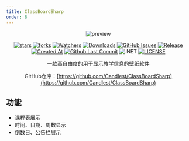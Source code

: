 ```yaml
---
title: ClassBoardSharp
order: 8
---
```


<div align="center">

![preview](https://raw.githubusercontent.com/Candlest/ClassBoardSharp/refs/heads/main/README/theme_breeze.png)

[![stars](https://img.shields.io/github/stars/Candlest/ClassBoardSharp?label=Stars)](https://github.com/Candlest/ClassBoardSharp) [![forks](https://img.shields.io/github/forks/Candlest/ClassBoardSharp?label=Forks)](https://github.com/Candlest/ClassBoardSharp) [![Watchers](https://img.shields.io/github/watchers/Candlest/ClassBoardSharp?style=social)](https://github.com/Candlest/ClassBoardSharp/watchers) [![Downloads](https://img.shields.io/github/downloads/Candlest/ClassBoardSharp/total?style=social&label=Downloads&logo=github)](https://github.com/Candlest/ClassBoardSharp/releases/latest) [![GitHub Issues](https://img.shields.io/github/issues-search/Candlest/ClassBoardSharp?query=is%3Aopen&style=flat&logo=github&label=Issues&color=%233fb950)](https://github.com/Candlest/ClassBoardSharp/issues) [![Release](https://img.shields.io/github/v/release/Candlest/ClassBoardSharp?style=flat&color=%233fb950&label=发行版)](https://github.com/Candlest/ClassBoardSharp/releases/latest) [![Created At](https://img.shields.io/github/created-at/Candlest/ClassBoardSharp)](https://github.com/Candlest/ClassBoardSharp) [![Github Last Commit](https://img.shields.io/github/last-commit/Candlest/ClassBoardSharp)](https://github.com/Candlest/ClassBoardSharp/commits/main) ![.NET](https://img.shields.io/badge/.NET_Framework-@4.6.1-green.svg?logo=dotnet) [![LICENSE](https://img.shields.io/badge/License-MIT-red.svg "LICENSE")](https://github.com/Candlest/ClassBoardSharp/blob/main/LICENSE.txt)

一款高自由度的用于显示教学信息的壁纸软件

GitHub仓库：[https://github.com/Candlest/ClassBoardSharp](https://github.com/Candlest/ClassBoardSharp)

</div>

## 功能
- 课程表展示
- 时间、日期、周数显示
- 倒数日、公告栏展示
